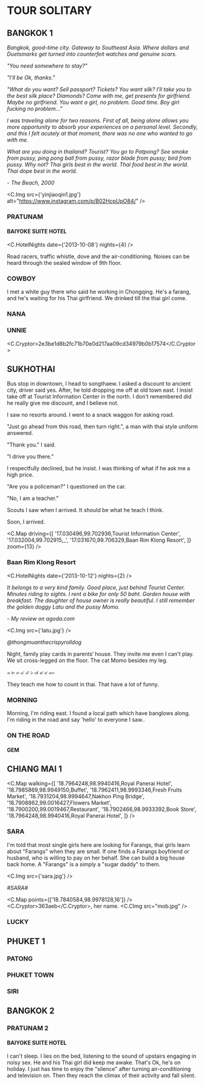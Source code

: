
# TOUR SOLITARY

## BANGKOK 1

_Bangkok, good-time city. Gateway to Southeast Asia. Where dollars and Duetsmarks get turned into counterfeit watches and genuine scars._

_"You need somewhere to stay?"_

_"I'll be Ok, thanks."_

_"What do you want? Sell passport? Tickets? You want silk? I'll take you to the best silk place? Diamonds? Come with me, get presents for girlfriend. Maybe no girlfriend. You want a girl, no problem. Good time. Boy girl fucking no problem..."_

_I was traveling alone for two
reasons. First of all, being alone
allows you more opportunity to
absorb your experiences on a
personal level._
_Secondly, and this
I felt acutely at that moment,
there was no one who wanted to go
with me._

_What are you doing in thailand? Tourist? You go to Patpong? See smoke from pussy, ping pong ball from pussy, razor blade from pussy; bird from pussy. Why not? Thai girls best in the world. Thai food best in the world. Thai dope best in the world._

_- The Beach, 2000_

<C.Img src={'yinjiaoqin1.jpg'} alt="https://www.instagram.com/p/B02HcpUpO84/" />

### PRATUNAM

#### BAIYOKE SUITE HOTEL

<C.HotelNights date={'2013-10-08'} nights={4} />

Road racers, traffic whistle, dove and the air-conditioning.
Noises can be heard through the sealed window of 9th floor.

### COWBOY

I met a white guy there who said he working in Chongqing. He's a farang, and he's waiting for his Thai girlfriend.
We drinked till the thai girl come.

### NANA

### UNNIE

<C.Cryptor>2e3be1d8b2fc71b70e0d217aa09cd34979b0b17574</C.Cryptor>

## SUKHOTHAI

Bus stop in downtown, I head to songthaew.
I asked a discount to ancient city, driver said yes.
After, he told dropping me off at old town east.
I insist take off at Tourist Information Center in the north.
I don't remembered did he really give me discount, and I believe not.

I saw no resorts around.
I went to a snack waggon for asking road.

"Just go ahead from this road, then turn right.",
a man with thai style uniform answered.

"Thank you." I said.

"I drive you there."

I respectfully declined, but he insist.
I was thinking of what if he ask me a high price.

"Are you a policeman?" I questioned on the car.

"No, I am a teacher."

Scouts I saw when I arrived.
It should be what he teach I think.

Soon, I arrived.

<C.Map
  driving={[
    '17.030496,99.702936,Tourist Information Center',
    '17.032004,99.702915,_',
    '17.031670,99.706329,Baan Rim Klong Resort',
  ]}
  zoom={13}
/>

### Baan Rim Klong Resort

<C.HotelNights date={'2013-10-12'} nights={2} />

_It belongs to a very kind family._
_Good place, just behind Tourist Center._
_Minutes riding to sights._
_I rent a bike for only 50 baht._
_Garden house with breakfast._
_The daughter of house owner is really beautiful._
_I still remember the golden doggy Latu and the pussy Momo._

_- My review on agoda.com_

<C.Img src={'latu.jpg'} />

_@thongmuanthecrispyrolldog_

Night, family play cards in parents‘ house.
They invite me even I can't play.
We sit cross-legged on the floor.
The cat Momo besides my leg.

_๑ ๒ ๓ ๔ ๕ ๖ ๗ ๘ ๙ ๑๐_

They teach me how to count in thai.
That have a lot of funny.

### MORNING

Morning, I'm riding east.
I found a local path which have banglows along.
I'm riding in the road and say 'hello' to everyone I saw..

### ON THE ROAD

#### GEM

## CHIANG MAI 1

<C.Map
  walking={[
    '18.7964248,98.9940416,Royal Panerai Hotel',
    '18.7985869,98.9949150,Buffet',
    '18.7962411,98.9993346,Fresh Fruits Market',
    '18.7931204,98.9994647,Nakhon Ping Bridge',
    '18.7908862,99.0016427,Flowers Market',
    '18.7900200,99.0019467,Restaurant',
    '18.7902466,98.9933392,Book Store',
    '18.7964248,98.9940416,Royal Panerai Hotel',
  ]}
/>

### SARA

I'm told that most single girls here are looking for Farangs,
thai girls learn about "Farangs" when they are small.
If one finds a Farangs boyfriend or husband, who is willing to pay on her behalf.
She can build a big house back home. A "Farangs" is a simply a "sugar daddy" to them.

<C.Img src={'sara.jpg'} />

_#SARA#_

<C.Map points={['18.7840584,98.9978128,16']} />
<C.Cryptor>363aeb</C.Cryptor>, her name.
<C.CImg src="mob.jpg" />

### LUCKY

## PHUKET 1

### PATONG

### PHUKET TOWN

### SIRI

## BANGKOK 2

### PRATUNAM 2

#### BAIYOKE SUITE HOTEL

I can't sleep.
I lies on the bed, listening to the sound of upstairs engaging in noisy sex.
He and his Thai girl did keep me awake. That's Ok, he's on holiday.
I just has time to enjoy the "silence" after turning air-conditioning and television on.
Then they reach the climax of their activity and fall silent.
